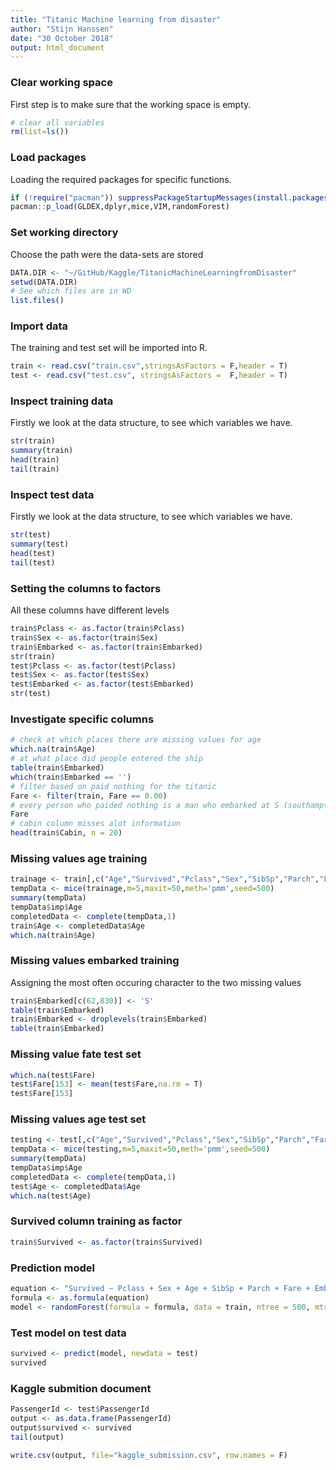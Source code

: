 ```yaml
---
title: "Titanic Machine learning from disaster"
author: "Stijn Hanssen"
date: "30 October 2018"
output: html_document
---
```


### Clear working space
First step is to make sure that the working space is empty.
```r
# clear all variables
rm(list=ls()) 
```

### Load packages
Loading the required packages for specific functions.
```r
if (!require("pacman")) suppressPackageStartupMessages(install.packages("pacman"))
pacman::p_load(GLDEX,dplyr,mice,VIM,randomForest)
```

### Set working directory
Choose the path were the data-sets are stored
```r
DATA.DIR <- "~/GitHub/Kaggle/TitanicMachineLearningfromDisaster"
setwd(DATA.DIR)
# See which files are in WD
list.files() 
```

### Import data
The training and test set will be imported into R.
```r
train <- read.csv("train.csv",stringsAsFactors = F,header = T)
test <- read.csv("test.csv", stringsAsFactors =  F,header = T)
```

### Inspect training data
Firstly we look at the data structure, to see which variables we have. 
```r
str(train)
summary(train)
head(train)
tail(train)
```

### Inspect test data
Firstly we look at the data structure, to see which variables we have. 
```r
str(test)
summary(test)
head(test)
tail(test)
```

### Setting the columns to factors
All these columns have different levels
```r
train$Pclass <- as.factor(train$Pclass)
train$Sex <- as.factor(train$Sex)
train$Embarked <- as.factor(train$Embarked)
str(train)
test$Pclass <- as.factor(test$Pclass)
test$Sex <- as.factor(test$Sex)
test$Embarked <- as.factor(test$Embarked)
str(test)
```

### Investigate specific columns 
```r
# check at which places there are missing values for age
which.na(train$Age)
# at what place did people entered the ship
table(train$Embarked)
which(train$Embarked == '')
# filter based on paid nothing for the titanic
Fare <- filter(train, Fare == 0.00)
# every person who paided nothing is a man who embarked at S (southampton) it is mentioned that this is the place were the crew boarded
Fare
# cabin column misses alot information
head(train$Cabin, n = 20)
```

### Missing values age training
```r
trainage <- train[,c("Age","Survived","Pclass","Sex","SibSp","Parch","Fare")]
tempData <- mice(trainage,m=5,maxit=50,meth='pmm',seed=500)
summary(tempData)
tempData$imp$Age
completedData <- complete(tempData,1)
train$Age <- completedData$Age
which.na(train$Age)
```

### Missing values embarked training
Assigning the most often occuring character to the two missing values 
```r
train$Embarked[c(62,830)] <- 'S'
table(train$Embarked)
train$Embarked <- droplevels(train$Embarked)
table(train$Embarked)
```

### Missing value fate test set

```r
which.na(test$Fare)
test$Fare[153] <- mean(test$Fare,na.rm = T)
test$Fare[153]
```


### Missing values age test set
```r
testing <- test[,c("Age","Survived","Pclass","Sex","SibSp","Parch","Fare")]
tempData <- mice(testing,m=5,maxit=50,meth='pmm',seed=500)
summary(tempData)
tempData$imp$Age
completedData <- complete(tempData,1)
test$Age <- completedData$Age
which.na(test$Age)
```


### Survived column training as factor

```r
train$Survived <- as.factor(train$Survived)
```

### Prediction model

```r
equation <- "Survived ~ Pclass + Sex + Age + SibSp + Parch + Fare + Embarked"
formula <- as.formula(equation)
model <- randomForest(formula = formula, data = train, ntree = 500, mtry = 3, nodesize = 0.01 * nrow(train))

```

### Test model on test data
```r
survived <- predict(model, newdata = test)
survived
```

### Kaggle submition document

```r
PassengerId <- test$PassengerId
output <- as.data.frame(PassengerId)
output$survived <- survived
tail(output)

write.csv(output, file="kaggle_submission.csv", row.names = F)
```


